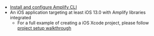 * [Install and configure Amplify CLI](https://docs.amplify.aws/cli/start/install)
* An iOS application targeting at least iOS 13.0 with Amplify libraries integrated
    * For a full example of creating a iOS Xcode project, please follow [project setup walkthrough](/lib/project-setup/create-application)
